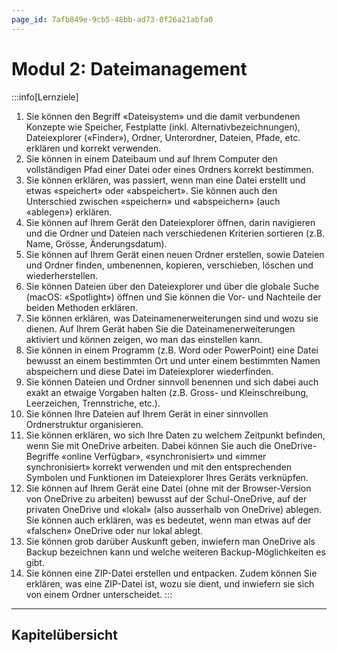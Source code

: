 ```yaml
---
page_id: 7afb849e-9cb5-48bb-ad73-0f26a21abfa0
---
```



# Modul 2: Dateimanagement

:::info[Lernziele]
1. Sie können den Begriff «Dateisystem» und die damit verbundenen Konzepte wie Speicher, Festplatte (inkl. Alternativbezeichnungen), Dateiexplorer («Finder»), Ordner, Unterordner, Dateien, Pfade, etc. erklären und korrekt verwenden.
2. Sie können in einem Dateibaum und auf Ihrem Computer den vollständigen Pfad einer Datei oder eines Ordners korrekt bestimmen.
3. Sie können erklären, was passiert, wenn man eine Datei erstellt und etwas «speichert» oder «abspeichert». Sie können auch den Unterschied zwischen «speichern» und «abspeichern» (auch «ablegen») erklären.
4. Sie können auf Ihrem Gerät den Dateiexplorer öffnen, darin navigieren und die Ordner und Dateien nach verschiedenen Kriterien sortieren (z.B. Name, Grösse, Änderungsdatum).
5. Sie können auf Ihrem Gerät einen neuen Ordner erstellen, sowie Dateien und Ordner finden, umbenennen, kopieren, verschieben, löschen und wiederherstellen.
6. Sie können Dateien über den Dateiexplorer und über die globale Suche (macOS: «Spotlight») öffnen und Sie können die Vor- und Nachteile der beiden Methoden erklären.
7. Sie können erklären, was Dateinamenerweiterungen sind und wozu sie dienen. Auf Ihrem Gerät haben Sie die Dateinamenerweiterungen aktiviert und können zeigen, wo man das einstellen kann.  
8. Sie können in einem Programm (z.B. Word oder PowerPoint) eine Datei bewusst an einem bestimmten Ort und unter einem bestimmten Namen abspeichern und diese Datei im Dateiexplorer wiederfinden.
9. Sie können Dateien und Ordner sinnvoll benennen und sich dabei auch exakt an etwaige Vorgaben halten (z.B. Gross- und Kleinschreibung, Leerzeichen, Trennstriche, etc.). 
10. Sie können Ihre Dateien auf Ihrem Gerät in einer sinnvollen Ordnerstruktur organisieren.
11. Sie können erklären, wo sich Ihre Daten zu welchem Zeitpunkt befinden, wenn Sie mit OneDrive arbeiten. Dabei können Sie auch die OneDrive-Begriffe «online Verfügbar», «synchronisiert» und «immer synchronisiert» korrekt verwenden und mit den entsprechenden Symbolen und Funktionen im Dateiexplorer Ihres Geräts verknüpfen.
12. Sie können auf Ihrem Gerät eine Datei (ohne mit der Browser-Version von OneDrive zu arbeiten) bewusst auf der Schul-OneDrive, auf der privaten OneDrive und «lokal» (also ausserhalb von OneDrive) ablegen. Sie können auch erklären, was es bedeutet, wenn man etwas auf der «falschen» OneDrive oder nur lokal ablegt.
13. Sie können grob darüber Auskunft geben, inwiefern man OneDrive als Backup bezeichnen kann und welche weiteren Backup-Möglichkeiten es gibt.
14. Sie können eine ZIP-Datei erstellen und entpacken. Zudem können Sie erklären, was eine ZIP-Datei ist, wozu sie dient, und inwiefern sie sich von einem Ordner unterscheidet.
:::

---

## Kapitelübersicht
<DocCardList />
